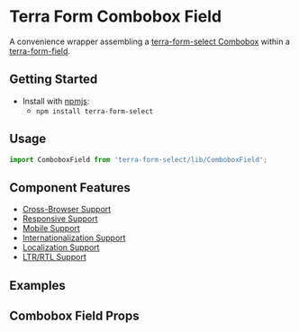 


<Badge />

# Terra Form Combobox Field

A convenience wrapper assembling a [terra-form-select Combobox](https://github.com/cerner/terra-core/tree/main/packages/terra-form-select/src/Combobox.jsx) within a [terra-form-field](https://github.com/cerner/terra-core/tree/main/packages/terra-form-field).

## Getting Started

- Install with [npmjs](https://www.npmjs.com):
  - `npm install terra-form-select`

## Usage

```jsx
import ComboboxField from 'terra-form-select/lib/ComboboxField';
```

## Component Features

- [Cross-Browser Support](https://engineering.cerner.com/terra-ui/about/terra-ui/component-standards#cross-browser-support)
- [Responsive Support](https://engineering.cerner.com/terra-ui/about/terra-ui/component-standards#responsive-support)
- [Mobile Support](https://engineering.cerner.com/terra-ui/about/terra-ui/component-standards#mobile-support)
- [Internationalization Support](https://engineering.cerner.com/terra-ui/about/terra-ui/component-standards#internationalization-i18n)
- [Localization Support](https://engineering.cerner.com/terra-ui/about/terra-ui/component-standards#internationalization-i18n)
- [LTR/RTL Support](https://engineering.cerner.com/terra-ui/about/terra-ui/component-standards#ltr--rtl)

## Examples
<ComboboxFieldExample title="Combobox Field Example" />
<RequiredComboboxFieldExample title="Required Combobox Field Example" />
<IncompleteComboboxFieldExample title="Incomplete Combobox Field Example" description="Applies theme-specific styling for incomplete. ***Note: Only use incomplete if given specific guidance, reserved for specific applications when no value has been provided. Not for general use.***" />

## Combobox Field Props
<ComboboxFieldPropsTable />

